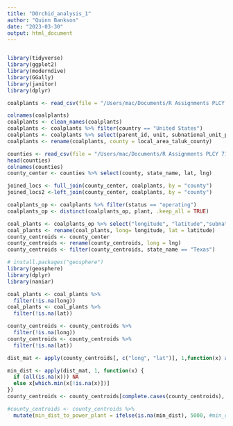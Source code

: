 ```yaml
---
title: "DOrchid_analysis_1"
author: "Quinn Bankson"
date: "2023-03-30"
output: html_document
---
```


```r

```
```r
library(tidyverse)
library(ggplot2)
library(moderndive)
library(GGally)
library(janitor)
library(dplyr)
```

```r
coalplants <- read_csv(file = "/Users/mac/Documents/R Assignments PLCY 715/final-team-projects-darkorchid/DarkOrchid/Bankson/CoalPlants2.csv")
```

```r
colnames(coalplants)
coalplants <- clean_names(coalplants)
coalplants <- coalplants %>% filter(country == "United States")
coalplants <- coalplants %>% select(parent_id, unit, subnational_unit_province_state, plant, status, year, local_area_taluk_county, latitude, longitude )
coalplants <- rename(coalplants, county = local_area_taluk_county)
```
```r
counties <- read_csv(file = "/Users/mac/Documents/R Assignments PLCY 715/DarkOrchid/Bankson/uscounties.csv")
head(counties)
colnames(counties)
county_center <- counties %>% select(county, state_name, lat, lng)

```
```r
joined_locs <- full_join(county_center, coalplants, by = "county")
joined_locs2 <-left_join(county_center, coalplants, by = "county")
```


```r
coalplants_op <- coalplants %>% filter(status == "operating")
coalplants_op <- distinct(coalplants_op, plant, .keep_all = TRUE)
```

```r
coal_plants <- coalplants_op %>% select("longitude", "latitude","subnational_unit_province_state" )
coal_plants <- rename(coal_plants, long= longitude, lat = latitude)
county_centroids <- county_center
county_centroids <- rename(county_centroids, long = lng)
county_centroids <- filter(county_centroids, state_name == "Texas")
```

```r
# install.packages("geosphere")
library(geosphere)
library(dplyr)
library(naniar)

coal_plants <- coal_plants %>% 
  filter(!is.na(long))
coal_plants <- coal_plants %>% 
  filter(!is.na(lat))

county_centroids <- county_centroids %>% 
  filter(!is.na(long))
county_centroids <- county_centroids %>% 
  filter(!is.na(lat))

dist_mat <- apply(county_centroids[, c("long", "lat")], 1,function(x) apply(coal_plants[, c("long", "lat")], 1, function(y) distm(x,y)))

min_dist <- apply(dist_mat, 1, function(x) {
  if (all(is.na(x))) NA
  else x[which.min(x[!is.na(x)])]
})
county_centroids <- county_centroids[complete.cases(county_centroids), ]

#county_centroids <- county_centroids %>%
  mutate(min_dist_to_power_plant = ifelse(is.na(min_dist), 5000, #min_dist)) 
```

